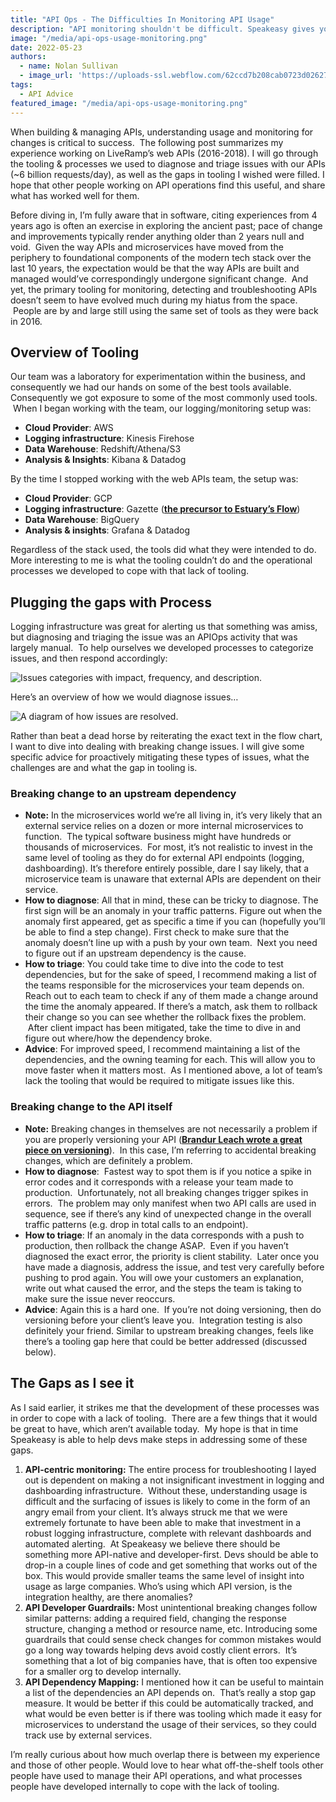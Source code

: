 ```yaml
---
title: "API Ops - The Difficulties In Monitoring API Usage"
description: "API monitoring shouldn't be difficult. Speakeasy gives you the proper tooling to reduce API management pain. Learn how we can improve your API monitoring."
image: "/media/api-ops-usage-monitoring.png"
date: 2022-05-23
authors:
  - name: Nolan Sullivan
  - image_url: 'https://uploads-ssl.webflow.com/62ccd7b208cab0723d026273/62cdf9e45dcbb4d20be59f5f_head.jpeg'
tags:
  - API Advice
featured_image: "/media/api-ops-usage-monitoring.png"
---
```


When building & managing APIs, understanding usage and monitoring for changes is critical to success.  The following post summarizes my experience working on LiveRamp’s web APIs (2016-2018). I will go through the tooling & processes we used to diagnose and triage issues with our APIs (~6 billion requests/day), as well as the gaps in tooling I wished were filled. I hope that other people working on API operations find this useful, and share what has worked well for them.

Before diving in, I’m fully aware that in software, citing experiences from 4 years ago is often an exercise in exploring the ancient past; pace of change and improvements typically render anything older than 2 years null and void.  Given the way APIs and microservices have moved from the periphery to foundational components of the modern tech stack over the last 10 years, the expectation would be that the way APIs are built and managed would’ve correspondingly undergone significant change.  And yet, the primary tooling for monitoring, detecting and troubleshooting APIs doesn’t seem to have evolved much during my hiatus from the space.  People are by and large still using the same set of tools as they were back in 2016.

## Overview of Tooling

Our team was a laboratory for experimentation within the business, and consequently we had our hands on some of the best tools available. Consequently we got exposure to some of the most commonly used tools.  When I began working with the team, our logging/monitoring setup was:

- **Cloud Provider**: AWS
- **Logging infrastructure**: Kinesis Firehose
- **Data Warehouse**: Redshift/Athena/S3
- **Analysis & Insights**: Kibana & Datadog

By the time I stopped working with the web APIs team, the setup was:

- **Cloud Provider**: GCP
- **Logging infrastructure**: Gazette ([**the precursor to Estuary’s Flow**](https://docs.estuary.dev/))
- **Data Warehouse**: BigQuery
- **Analysis & insights**: Grafana & Datadog

Regardless of the stack used, the tools did what they were intended to do. More interesting to me is what the tooling couldn’t do and the operational processes we developed to cope with that lack of tooling.

## Plugging the gaps with Process

Logging infrastructure was great for alerting us that something was amiss, but diagnosing and triaging the issue was an APIOps activity that was largely manual.  To help ourselves we developed processes to categorize issues, and then respond accordingly:

![Issues categories with impact, frequency, and description.](./assets/api-ops-usage-monitoring-image-01.png)

Here’s an overview of how we would diagnose issues…

![A diagram of how issues are resolved.](./assets/api-ops-usage-monitoring-image-02.png)

Rather than beat a dead horse by reiterating the exact text in the flow chart, I want to dive into dealing with breaking change issues. I will give some specific advice for proactively mitigating these types of issues, what the challenges are and what the gap in tooling is.

### Breaking change to an upstream dependency

- **Note:** In the microservices world we’re all living in, it’s very likely that an external service relies on a dozen or more internal microservices to function.  The typical software business might have hundreds or thousands of microservices.  For most, it’s not realistic to invest in the same level of tooling as they do for external API endpoints (logging, dashboarding). It’s therefore entirely possible, dare I say likely, that a microservice team is unaware that external APIs are dependent on their service.
- **How to diagnose**: All that in mind, these can be tricky to diagnose. The first sign will be an anomaly in your traffic patterns. Figure out when the anomaly first appeared, get as specific a time if you can (hopefully you’ll be able to find a step change). First check to make sure that the anomaly doesn’t line up with a push by your own team.  Next you need to figure out if an upstream dependency is the cause.
- **How to triage**: You could take time to dive into the code to test dependencies, but for the sake of speed, I recommend making a list of the teams responsible for the microservices your team depends on. Reach out to each team to check if any of them made a change around the time the anomaly appeared. If there’s a match, ask them to rollback their change so you can see whether the rollback fixes the problem.  After client impact has been mitigated, take the time to dive in and figure out where/how the dependency broke.
- **Advice**: For improved speed, I recommend maintaining a list of the dependencies, and the owning teaming for each. This will allow you to move faster when it matters most.  As I mentioned above, a lot of team’s lack the tooling that would be required to mitigate issues like this.  

### Breaking change to the API itself

- **Note:** Breaking changes in themselves are not necessarily a problem if you are properly versioning your API ([**Brandur Leach wrote a great piece on versioning**](https://stripe.com/blog/api-versioning)).  In this case, I’m referring to accidental breaking changes, which are definitely a problem.
- **How to diagnose**:  Fastest way to spot them is if you notice a spike in error codes and it corresponds with a release your team made to production.  Unfortunately, not all breaking changes trigger spikes in errors.  The problem may only manifest when two API calls are used in sequence, see if there’s any kind of unexpected change in the overall traffic patterns (e.g. drop in total calls to an endpoint).
- **How to triage**: If an anomaly in the data corresponds with a push to production, then rollback the change ASAP.  Even if you haven’t diagnosed the exact error, the priority is client stability.  Later once you have made a diagnosis, address the issue, and test very carefully before pushing to prod again. You will owe your customers an explanation, write out what caused the error, and the steps the team is taking to make sure the issue never reoccurs.
- **Advice**: Again this is a hard one.  If you’re not doing versioning, then do versioning before your client’s leave you.  Integration testing is also definitely your friend. Similar to upstream breaking changes, feels like there’s a tooling gap here that could be better addressed (discussed below).

## The Gaps as I see it

As I said earlier, it strikes me that the development of these processes was in order to cope with a lack of tooling.  There are a few things that it would be great to have, which aren’t available today.  My hope is that in time Speakeasy is able to help devs make steps in addressing some of these gaps.

1. **API-centric monitoring:** The entire process for troubleshooting I layed out is dependent on making a not insignificant investment in logging and dashboarding infrastructure.  Without these, understanding usage is difficult and the surfacing of issues is likely to come in the form of an angry email from your client. It’s always struck me that we were extremely fortunate to have been able to make that investment in a robust logging infrastructure, complete with relevant dashboards and automated alerting.  At Speakeasy we believe there should be something more API-native and developer-first. Devs should be able to drop-in a couple lines of code and get something that works out of the box. This would provide smaller teams the same level of insight into usage as large companies. Who’s using which API version, is the integration healthy, are there anomalies?
2. **API Developer Guardrails:** Most unintentional breaking changes follow similar patterns: adding a required field, changing the response structure, changing a method or resource name, etc. Introducing some guardrails that could sense check changes for common mistakes would go a long way towards helping devs avoid costly client errors.  It’s something that a lot of big companies have, that is often too expensive for a smaller org to develop internally.
3. **API Dependency Mapping:** I mentioned how it can be useful to maintain a list of the dependencies an API depends on.  That’s really a stop gap measure. It would be better if this could be automatically tracked, and what would be even better is if there was tooling which made it easy for microservices to understand the usage of their services, so they could track use by external services.

I’m really curious about how much overlap there is between my experience and those of other people. Would love to hear what off-the-shelf tools other people have used to manage their API operations, and what processes people have developed internally to cope with the lack of tooling.
